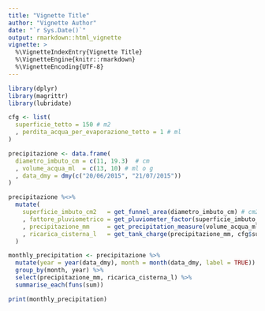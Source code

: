 ```yaml
---
title: "Vignette Title"
author: "Vignette Author"
date: "`r Sys.Date()`"
output: rmarkdown::html_vignette
vignette: >
  %\VignetteIndexEntry{Vignette Title}
  %\VignetteEngine{knitr::rmarkdown}
  %\VignetteEncoding{UTF-8}
---
```


```r
library(dplyr)
library(magrittr)
library(lubridate)

cfg <- list(
  superficie_tetto = 150 # m2
  , perdita_acqua_per_evaporazione_tetto = 1 # ml
)

precipitazione <- data.frame(
  diametro_imbuto_cm = c(11, 19.3)  # cm
  , volume_acqua_ml  = c(13, 10) # ml o g
  , data_dmy = dmy(c("20/06/2015", "21/07/2015"))
)

precipitazione %<>%
  mutate(
    superficie_imbuto_cm2   = get_funnel_area(diametro_imbuto_cm) # cm2
    , fattore_pluviometrico = get_pluviometer_factor(superficie_imbuto_cm2) # 1/m2
    , precipitazione_mm     = get_precipitation_measure(volume_acqua_ml, fattore_pluviometrico) # ml o l/m2
    , ricarica_cisterna_l   = get_tank_charge(precipitazione_mm, cfg$superficie_tetto, cfg$perdita_acqua_per_evaporazione_tetto) # l
  )

monthly_precipitation <- precipitazione %>%
  mutate(year = year(data_dmy), month = month(data_dmy, label = TRUE)) %>%
  group_by(month, year) %>%
  select(precipitazione_mm, ricarica_cisterna_l) %>%
  summarise_each(funs(sum))

print(monthly_precipitation)
```
